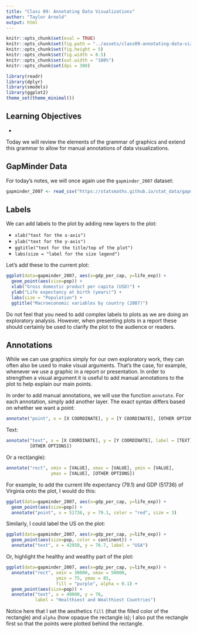 ```yaml
---
title: "Class 09: Annotating Data Visualizations"
author: "Taylor Arnold"
output: html
---
```


```r
knitr::opts_chunk$set(eval = TRUE)
knitr::opts_chunk$set(fig.path = "../assets/class09-annotating-data-viz/")
knitr::opts_chunk$set(fig.height = 5)
knitr::opts_chunk$set(fig.width = 8.5)
knitr::opts_chunk$set(out.width = "100%")
knitr::opts_chunk$set(dpi = 300)
```

```r
library(readr)
library(dplyr)
library(smodels)
library(ggplot2)
theme_set(theme_minimal())
```

## Learning Objectives

- 


Today we will review the elements of the grammar of graphics and extend
this grammar to allow for manual annotations of data visualizations.

## GapMinder Data

For today's notes, we will once again use the `gapminder_2007` dataset:

```r
gapminder_2007 <- read_csv("https://statsmaths.github.io/stat_data/gapminder_2007.csv")
```

## Labels

We can add labels to the plot by adding new layers to the plot:

- `xlab("text for the x-axis")`
- `ylab("text for the y-axis")`
- `ggtitle("text for the title/top of the plot")`
- `labs(size = "label for the size legend")`

Let's add these to the current plot:

```r
ggplot(data=gapminder_2007, aes(x=gdp_per_cap, y=life_exp)) +
  geom_point(aes(size=pop)) +
  xlab("Gross domestic product per capita (USD)") +
  ylab("Life expectancy at birth (years)") +
  labs(size = "Population") +
  ggtitle("Macroeconomic variables by country (2007)")
```

Do not feel that you need to add complex labels to plots as we are doing
an exploratory analysis. However, when presenting plots in a report these
should certainly be used to clarify the plot to the audience or readers.

## Annotations

While we can use graphics simply for our own exploratory work, they can
often also be used to make visual arguments. That's the case, for example,
whenever we use a graphic in a report or presentation. In order to strengthen
a visual argument it is useful to add manual annotations to the plot to help
explain our main points.

In order to add manual annotations, we will use the function `annotate`.
For each annotation, simply add another layer. The exact syntax differs
based on whether we want a point:

```r
annotate("point", x = [X COORDINATE], y = [Y COORDINATE], [OTHER OPTIONS])
```

Text:

```r
annotate("text", x = [X COORDINATE], y = [Y COORDINATE], label = [TEXT],
         [OTHER OPTIONS])
```

Or a rect(angle):

```r
annotate("rect", xmin = [VALUE], xmax = [VALUE], ymin = [VALUE],
                 ymax = [VALUE], [OTHER OPTIONS])
```

For example, to add the current life expectancy (79.1) and GDP (51736) of
Virginia onto the plot, I would do this:

```r
ggplot(data=gapminder_2007, aes(x=gdp_per_cap, y=life_exp)) +
  geom_point(aes(size=pop)) +
  annotate("point", x = 51736, y = 79.1, color = "red", size = 3)
```

Similarly, I could label the US on the plot:

```r
ggplot(data=gapminder_2007, aes(x=gdp_per_cap, y=life_exp)) +
  geom_point(aes(size=pop, color = continent)) +
  annotate("text", x = 42950, y = 76.7, label = "USA")
```

Or, highlight the healthy and wealthy part of the plot:

```r
ggplot(data=gapminder_2007, aes(x=gdp_per_cap, y=life_exp)) +
  annotate("rect", xmin = 30000, xmax = 50000,
                   ymin = 75, ymax = 85,
                   fill = "purple", alpha = 0.1) +
  geom_point(aes(size=pop)) +
  annotate("text", x = 40000, y = 76,
           label = "Healthiest and Wealthiest Countries")
```

Notice here that I set the aesthetics `fill` (that the filled color
of the rectangle) and `alpha` (how opaque the rectangle is); I also
put the rectangle first so that the points were plotted behind the
rectangle.

